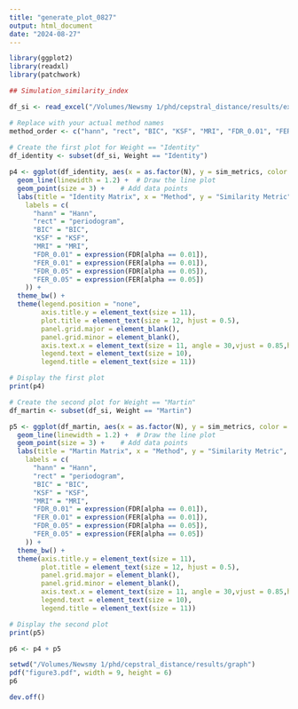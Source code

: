 ```yaml
---
title: "generate_plot_0827"
output: html_document
date: "2024-08-27"
---
```

```r
library(ggplot2)
library(readxl)
library(patchwork)
```

```r
## Simulation_similarity_index

df_si <- read_excel("/Volumes/Newsmy 1/phd/cepstral_distance/results/excel/similarity_index.xlsx")

# Replace with your actual method names
method_order <- c("hann", "rect", "BIC", "KSF", "MRI", "FDR_0.01", "FER_0.01", "FDR_0.05", "FER_0.05")
  
# Create the first plot for Weight == "Identity"
df_identity <- subset(df_si, Weight == "Identity")

p4 <- ggplot(df_identity, aes(x = as.factor(N), y = sim_metrics, color = factor(Method, levels = method_order), group = factor(Method, levels = method_order))) +
  geom_line(linewidth = 1.2) +  # Draw the line plot
  geom_point(size = 3) +    # Add data points
  labs(title = "Identity Matrix", x = "Method", y = "Similarity Metric", color = "N") + scale_color_discrete(
    labels = c(
      "hann" = "Hann",
      "rect" = "periodogram",
      "BIC" = "BIC",
      "KSF" = "KSF",
      "MRI" = "MRI",
      "FDR_0.01" = expression(FDR[alpha == 0.01]),
      "FER_0.01" = expression(FER[alpha == 0.01]),
      "FDR_0.05" = expression(FDR[alpha == 0.05]),
      "FER_0.05" = expression(FER[alpha == 0.05])
    )) +
  theme_bw() +
  theme(legend.position = "none", 
        axis.title.y = element_text(size = 11), 
        plot.title = element_text(size = 12, hjust = 0.5), 
        panel.grid.major = element_blank(),
        panel.grid.minor = element_blank(),
        axis.text.x = element_text(size = 11, angle = 30,vjust = 0.85,hjust = 0.75), 
        legend.text = element_text(size = 10), 
        legend.title = element_text(size = 11))

# Display the first plot
print(p4)

# Create the second plot for Weight == "Martin"
df_martin <- subset(df_si, Weight == "Martin")

p5 <- ggplot(df_martin, aes(x = as.factor(N), y = sim_metrics, color = factor(Method, levels = method_order), group = factor(Method, levels = method_order))) +
  geom_line(linewidth = 1.2) +  # Draw the line plot
  geom_point(size = 3) +    # Add data points
  labs(title = "Martin Matrix", x = "Method", y = "Similarity Metric", color = "Method")+ scale_color_discrete(
    labels = c(
      "hann" = "Hann",
      "rect" = "periodogram",
      "BIC" = "BIC",
      "KSF" = "KSF",
      "MRI" = "MRI",
      "FDR_0.01" = expression(FDR[alpha == 0.01]),
      "FER_0.01" = expression(FER[alpha == 0.01]),
      "FDR_0.05" = expression(FDR[alpha == 0.05]),
      "FER_0.05" = expression(FER[alpha == 0.05])
    )) + 
  theme_bw() +
  theme(axis.title.y = element_text(size = 11), 
        plot.title = element_text(size = 12, hjust = 0.5), 
        panel.grid.major = element_blank(),
        panel.grid.minor = element_blank(),
        axis.text.x = element_text(size = 11, angle = 30,vjust = 0.85,hjust = 0.75), 
        legend.text = element_text(size = 10), 
        legend.title = element_text(size = 11))

# Display the second plot
print(p5)

p6 <- p4 + p5

setwd("/Volumes/Newsmy 1/phd/cepstral_distance/results/graph")
pdf("figure3.pdf", width = 9, height = 6)
p6

dev.off()
```
